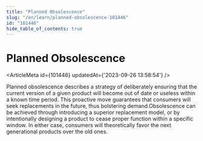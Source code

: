```yaml
---
title: "Planned Obsolescence"
slug: "/en/learn/planned-obsolescence-101446"
id: "101446"
hide_table_of_contents: true
---
```



# Planned Obsolescence

<ArticleMeta id={101446} updatedAt={'2023-09-26 13:58:54'} />
<div className='border-solid border-b border-t-0 my-4 border-[var(--ifm-color-gray-300)]' />

Planned obsolescence describes a strategy of deliberately ensuring that the current version of a given product will become out of date or useless within a known time period. This proactive move guarantees that consumers will seek replacements in the future, thus bolstering demand.Obsolescence can be achieved through introducing a superior replacement model, or by intentionally designing a product to cease proper function within a specific window. In either case, consumers will theoretically favor the next generational products over the old ones.
